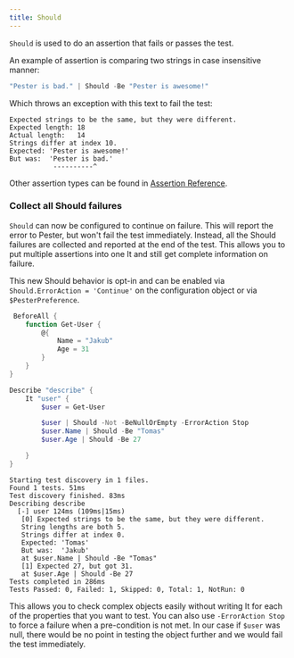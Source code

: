 ```yaml
---
title: Should
---
```


`Should` is used to do an assertion that fails or passes the test. 

An example of assertion is comparing two strings in case insensitive manner: 

```powershell
"Pester is bad." | Should -Be "Pester is awesome!"
```

Which throws an exception with this text to fail the test: 

```
Expected strings to be the same, but they were different.
Expected length: 18
Actual length:   14
Strings differ at index 10.
Expected: 'Pester is awesome!'
But was:  'Pester is bad.'
           ----------^
```

Other assertion types can be found in [Assertion Reference](assertions).


### Collect all Should failures

`Should` can now be configured to continue on failure. This will report the error to Pester, but won't fail the test immediately. Instead, all the Should failures are collected and reported at the end of the test. This allows you to put multiple assertions into one It and still get complete information on failure.

This new Should behavior is opt-in and can be enabled via `Should.ErrorAction = 'Continue'` on the configuration object or via `$PesterPreference`.

```powershell
 BeforeAll {
    function Get-User {
        @{
            Name = "Jakub"
            Age = 31
        }
    }
}

Describe "describe" {
    It "user" {
        $user = Get-User

        $user | Should -Not -BeNullOrEmpty -ErrorAction Stop
        $user.Name | Should -Be "Tomas"
        $user.Age | Should -Be 27

    }
}

```

```
Starting test discovery in 1 files.
Found 1 tests. 51ms
Test discovery finished. 83ms
Describing describe
  [-] user 124ms (109ms|15ms)
   [0] Expected strings to be the same, but they were different.
   String lengths are both 5.
   Strings differ at index 0.
   Expected: 'Tomas'
   But was:  'Jakub'
   at $user.Name | Should -Be "Tomas"
   [1] Expected 27, but got 31.
   at $user.Age | Should -Be 27
Tests completed in 286ms
Tests Passed: 0, Failed: 1, Skipped: 0, Total: 1, NotRun: 0
```

This allows you to check complex objects easily without writing It for each of the properties that you want to test. You can also use `-ErrorAction Stop` to force a failure when a pre-condition is not met. In our case if `$user` was null, there would be no point in testing the object further and we would fail the test immediately.
